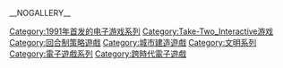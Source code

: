{{DEFAULTSORT:Civilization}}
[[Category:1991年首发的电子游戏系列|Category:1991年首发的电子游戏系列]]
[[Category:Take-Two_Interactive游戏|Category:Take-Two_Interactive游戏]]
[[Category:回合制策略遊戲|Category:回合制策略遊戲]]
[[Category:城市建造遊戲|Category:城市建造遊戲]]
[[Category:文明系列|Category:文明系列]]
[[Category:電子遊戲系列|Category:電子遊戲系列]]
[[Category:跨時代電子遊戲|Category:跨時代電子遊戲]]

__NOGALLERY__